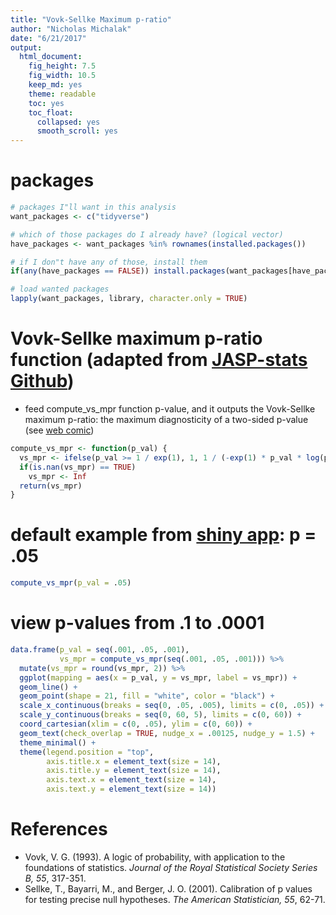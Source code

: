 ```yaml
---
title: "Vovk-Sellke Maximum p-ratio"
author: "Nicholas Michalak"
date: "6/21/2017"
output: 
  html_document: 
    fig_height: 7.5
    fig_width: 10.5
    keep_md: yes
    theme: readable
    toc: yes
    toc_float:
      collapsed: yes
      smooth_scroll: yes
---
```


# packages

```r
# packages I"ll want in this analysis
want_packages <- c("tidyverse")

# which of those packages do I already have? (logical vector)
have_packages <- want_packages %in% rownames(installed.packages())

# if I don"t have any of those, install them
if(any(have_packages == FALSE)) install.packages(want_packages[have_packages == FALSE])

# load wanted packages
lapply(want_packages, library, character.only = TRUE)
```

# Vovk-Sellke maximum p-ratio function (adapted from [JASP-stats Github](https://github.com/jasp-stats/jasp-desktop/blob/14615936cfaf0c49739346d31847047f9af72032/JASP-Engine/JASP/R/commonMPR.R))
* feed compute_vs_mpr function p-value, and it outputs the Vovk-Sellke maximum p-ratio: the maximum diagnosticity of a two-sided p-value (see [web comic](https://jasp-stats.org/2017/06/12/mysterious-vs-mpr/))

```r

compute_vs_mpr <- function(p_val) {
  vs_mpr <- ifelse(p_val >= 1 / exp(1), 1, 1 / (-exp(1) * p_val * log(p_val)))
  if(is.nan(vs_mpr) == TRUE) 
    vs_mpr <- Inf
  return(vs_mpr)
}
```

# default example from [shiny app](http://www.shinyapps.org/apps/vs-mpr/): p = .05

```r
compute_vs_mpr(p_val = .05)
```

# view p-values from .1 to .0001

```r
data.frame(p_val = seq(.001, .05, .001),
           vs_mpr = compute_vs_mpr(seq(.001, .05, .001))) %>%
  mutate(vs_mpr = round(vs_mpr, 2)) %>%
  ggplot(mapping = aes(x = p_val, y = vs_mpr, label = vs_mpr)) +
  geom_line() +
  geom_point(shape = 21, fill = "white", color = "black") +
  scale_x_continuous(breaks = seq(0, .05, .005), limits = c(0, .05)) +
  scale_y_continuous(breaks = seq(0, 60, 5), limits = c(0, 60)) +
  coord_cartesian(xlim = c(0, .05), ylim = c(0, 60)) +
  geom_text(check_overlap = TRUE, nudge_x = .00125, nudge_y = 1.5) +
  theme_minimal() +
  theme(legend.position = "top",
        axis.title.x = element_text(size = 14),
        axis.title.y = element_text(size = 14),
        axis.text.x = element_text(size = 14),
        axis.text.y = element_text(size = 14))
```

# References
* Vovk, V. G. (1993). A logic of probability, with application to the foundations of statistics. *Journal of the Royal Statistical Society Series B, 55*, 317-351.
* Sellke, T., Bayarri, M., and Berger, J. O. (2001). Calibration of p values for testing precise null hypotheses. *The American Statistician, 55*, 62-71.